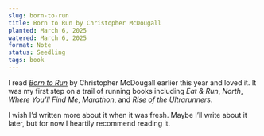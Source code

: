 ```yaml
---
slug: born-to-run
title: Born to Run by Christopher McDougall
planted: March 6, 2025
watered: March 6, 2025
format: Note
status: Seedling
tags: book
---
```


I read [_Born to Run_](https://www.goodreads.com/book/show/6289283-born-to-run) by Christopher McDougall earlier this year and loved it. It was my first step on a trail of running books including _Eat & Run_, _North_, _Where You’ll Find Me_, _Marathon_, and _Rise of the Ultrarunners_.

I wish I’d written more about it when it was fresh. Maybe I’ll write about it later, but for now I heartily recommend reading it.
